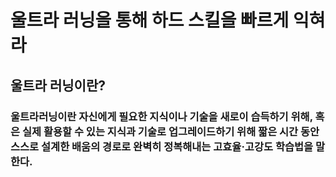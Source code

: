 # 울트라 러닝을 통해 하드 스킬을 빠르게 익혀라

## 울트라 러닝이란?

### 울트라러닝이란 자신에게 필요한 지식이나 기술을 새로이 습득하기 위해, 혹은 실제 활용할 수 있는 지식과 기술로 업그레이드하기 위해 짧은 시간 동안 스스로 설계한 배움의 경로로 완벽히 정복해내는 고효율·고강도 학습법을 말한다.